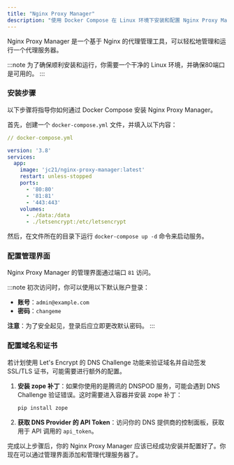 ```yaml
---
title: "Nginx Proxy Manager"
description: "使用 Docker Compose 在 Linux 环境下安装和配置 Nginx Proxy Manager。"
---
```



Nginx Proxy Manager 是一个基于 Nginx 的代理管理工具，可以轻松地管理和运行一个代理服务器。

:::note
为了确保顺利安装和运行，你需要一个干净的 Linux 环境，并确保80端口是可用的。
:::

### 安装步骤

以下步骤将指导你如何通过 Docker Compose 安装 Nginx Proxy Manager。

首先，创建一个 `docker-compose.yml` 文件，并填入以下内容：

```yml
// docker-compose.yml

version: '3.8'
services:
  app:
    image: 'jc21/nginx-proxy-manager:latest'
    restart: unless-stopped
    ports:
      - '80:80'
      - '81:81'
      - '443:443'
    volumes:
      - ./data:/data
      - ./letsencrypt:/etc/letsencrypt
```

然后，在文件所在的目录下运行 `docker-compose up -d` 命令来启动服务。

### 配置管理界面

Nginx Proxy Manager 的管理界面通过端口 `81` 访问。

:::note
初次访问时，你可以使用以下默认账户登录：

- **账号**：`admin@example.com`
- **密码**：`changeme`

**注意**：为了安全起见，登录后应立即更改默认密码。
:::

### 配置域名和证书

若计划使用 Let's Encrypt 的 DNS Challenge 功能来验证域名并自动签发 SSL/TLS 证书，可能需要进行额外的配置。

1. **安装 zope 补丁**：如果你使用的是腾讯的 DNSPOD 服务，可能会遇到 DNS Challenge 验证错误。这时需要进入容器并安装 zope 补丁：

    ```bash frame="none"
    pip install zope
    ```

2. **获取 DNS Provider 的 API Token**：访问你的 DNS 提供商的控制面板，获取用于 API 调用的 `api_token`。

完成以上步骤后，你的 Nginx Proxy Manager 应该已经成功安装并配置好了。你现在可以通过管理界面添加和管理代理服务器了。